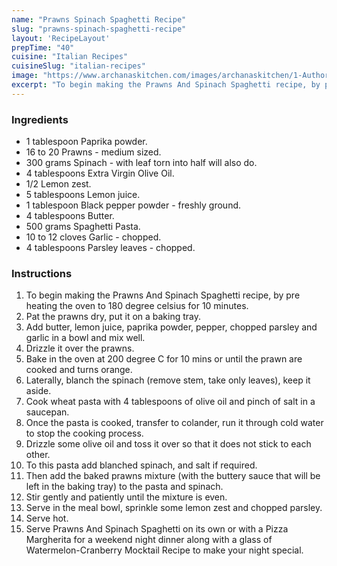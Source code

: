 ---
name: "Prawns Spinach Spaghetti Recipe"
slug: "prawns-spinach-spaghetti-recipe"
layout: 'RecipeLayout'
prepTime: "40"
cuisine: "Italian Recipes"
cuisineSlug: "italian-recipes"
image: "https://www.archanaskitchen.com/images/archanaskitchen/1-Author/Raisa_Rele_Mhatre/Prawns_and_Spinach_Meal_Bowl.jpg"
excerpt: "To begin making the Prawns And Spinach Spaghetti recipe, by pre heating the oven to 180 degree celsius for 10 minutes"
---

### Ingredients

- 1 tablespoon Paprika powder.
- 16 to 20 Prawns - medium sized.
- 300 grams Spinach - with leaf torn into half will also do.
- 4 tablespoons Extra Virgin Olive Oil.
- 1/2 Lemon zest.
- 5 tablespoons Lemon juice.
- 1 tablespoon Black pepper powder - freshly ground.
- 4 tablespoons Butter.
- 500 grams Spaghetti Pasta.
- 10 to 12 cloves Garlic - chopped.
- 4 tablespoons Parsley leaves - chopped.

### Instructions

1. To begin making the Prawns And Spinach Spaghetti recipe, by pre heating the oven to 180 degree celsius for 10 minutes.
1. Pat the prawns dry, put it on a baking tray.
1. Add butter, lemon juice, paprika powder, pepper, chopped parsley and garlic in a bowl and mix well.
1. Drizzle it over the prawns.
1. Bake in the oven at 200 degree C for 10 mins or until the prawn are cooked and turns orange.
1. Laterally, blanch the spinach (remove stem, take only leaves), keep it aside.
1. Cook wheat pasta with 4 tablespoons of olive oil and pinch of salt in a saucepan.
1. Once the pasta is cooked, transfer to colander, run it through cold water to stop the cooking process.
1. Drizzle some olive oil and toss it over so that it does not stick to each other.
1. To this pasta add blanched spinach, and salt if required.
1. Then add the baked prawns mixture (with the buttery sauce that will be left in the baking tray) to the pasta and spinach.
1. Stir gently and patiently until the mixture is even.
1. Serve in the meal bowl, sprinkle some lemon zest and chopped parsley.
1. Serve hot.
1. Serve Prawns And Spinach Spaghetti on its own or with a Pizza Margherita for a weekend night dinner along with a glass of Watermelon-Cranberry Mocktail Recipe to make your night special.

